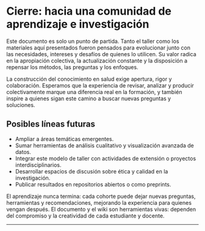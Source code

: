 # Cierre: hacia una comunidad de aprendizaje e investigación

Este documento es solo un punto de partida. Tanto el taller como los materiales aquí presentados fueron pensados para evolucionar junto con las necesidades, intereses y desafíos de quienes lo utilicen. Su valor radica en la apropiación colectiva, la actualización constante y la disposición a repensar los métodos, las preguntas y los enfoques.

La construcción del conocimiento en salud exige apertura, rigor y colaboración. Esperamos que la experiencia de revisar, analizar y producir colectivamente marque una diferencia real en la formación, y también inspire a quienes sigan este camino a buscar nuevas preguntas y soluciones.

## Posibles líneas futuras

- Ampliar a áreas temáticas emergentes.
- Sumar herramientas de análisis cualitativo y visualización avanzada de datos.
- Integrar este modelo de taller con actividades de extensión o proyectos interdisciplinarios.
- Desarrollar espacios de discusión sobre ética y calidad en la investigación.
- Publicar resultados en repositorios abiertos o como preprints.

El aprendizaje nunca termina: cada cohorte puede dejar nuevas preguntas, herramientas y recomendaciones, mejorando la experiencia para quienes vengan después. El documento y el wiki son herramientas vivas: dependen del compromiso y la creatividad de cada estudiante y docente.

---
